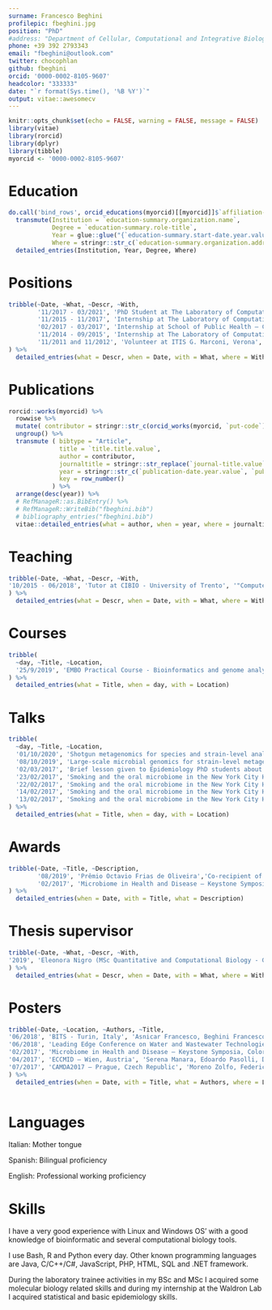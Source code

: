 ---
surname: Francesco Beghini
profilepic: fbeghini.jpg
position: "PhD"
#address: "Department of Cellular, Computational and Integrative Biology, University of Trento"
phone: +39 392 2793343
email: "fbeghini@outlook.com"
twitter: chocophlan
github: fbeghini
orcid: '0000-0002-8105-9607'
headcolor: "333333"
date: "`r format(Sys.time(), '%B %Y')`"
output: vitae::awesomecv
---

```{r setup, include=FALSE}
knitr::opts_chunk$set(echo = FALSE, warning = FALSE, message = FALSE)
library(vitae)
library(rorcid)
library(dplyr)
library(tibble)
myorcid <- '0000-0002-8105-9607'
```


# Education

```{r}
do.call('bind_rows', orcid_educations(myorcid)[[myorcid]]$`affiliation-group`$summaries) %>% 
  transmute(Institution = `education-summary.organization.name`,
            Degree = `education-summary.role-title`,
            Year = glue::glue("{`education-summary.start-date.year.value`} - {`education-summary.end-date.year.value`}", .na = 'current'),
            Where = stringr::str_c(`education-summary.organization.address.city`, `education-summary.organization.address.country`, sep = ', ')) %>% 
  detailed_entries(Institution, Year, Degree, Where)
```


# Positions

```{r}
tribble(~Date, ~What, ~Descr, ~With,
        '11/2017 - 03/2021', 'PhD Student at The Laboratory of Computational Metagenomics – CIBIO, UniTN', 'I developed a novel method called ChocoPhlAn, able to build species-level pangenomic representations without the need of protein annotation or gene clustering by relying on UniRef and a full set of additional modules for updating tools included in the bioBakery suite (Huttenhower Lab and Segata Lab)', 'P.I. Prof. Nicola Segata',
        '11/2015 - 11/2017', 'Internship at The Laboratory of Computational Metagenomics – CIBIO, UniTN', 'I\'ve collaborated with Prof. Levi Waldron, PhD (CUNY School of Public Health) analyzing the oral microbiome of subjects enrolled in the NYC-HANES II project to assess the effect of smoking on the oral microbiome.', 'P.I. Prof. Nicola Segata',
        '02/2017 - 03/2017', 'Internship at School of Public Health – City University of New York', 'During my one-month internship, I\'ve visited prof. Levi Waldron laboratory at the City University of New York and collaborated with prof. Heidi Jones on the NYC-HANES II oral microbiome smoking project. I also had the opportunity to give several talks with subject the oral microbiome of smokers and a small lesson for PhDs in Epidemiology', 'P.I. Prof. Levi Waldron',
        '11/2014 - 09/2015', 'Internship at The Laboratory of Computational Metagenomics – CIBIO, UNITN', 'For my bachelor thesis, I investigated the presence, genetics and abundance of the Blastocystis parasite in the human gut microbiome from shotgun metagenomic data', 'P.I. Prof. Nicola Segata',
        '11/2011 and 11/2012', 'Volunteer at ITIS G. Marconi, Verona', 'Orientation volunteer for incoming middle school students', ''
) %>% 
  detailed_entries(what = Descr, when = Date, with = What, where = With)
```



\newpage

# Publications

```{r}
rorcid::works(myorcid) %>% 
  rowwise %>% 
  mutate( contributor = stringr::str_c(orcid_works(myorcid, `put-code`)[[myorcid]]$works$contributor[[1]][[1]][,1], collapse =', ')) %>% 
  ungroup() %>% 
  transmute ( bibtype = "Article",
              title = `title.title.value`,
              author = contributor,
              journaltitle = stringr::str_replace(`journal-title.value`, '&', ' and '),
              year = stringr::str_c(`publication-date.year.value`, `publication-date.month.value`, sep = '-'),
              key = row_number()
            ) %>% 
  arrange(desc(year)) %>%
  # RefManageR::as.BibEntry() %>%
  # RefManageR::WriteBib("fbeghini.bib")
  # bibliography_entries("fbeghini.bib")
  vitae::detailed_entries(what = author, when = year, where = journaltitle, with = title)
```


<!-- # Submitted papers -->
<!-- ```{r} -->
<!-- tribble(~Authors, ~Title, ~Journal,  -->
<!--         'Michele Tomasi, Francesco Beghini, Ilaria Zanella, Laura Fantappie, Carmela Irene, Luca Frattini, Giulia Masetti, Samine Jessica Isaac, Enrico König, Federica Armanini, Alberto Grandi, Nicola Segata, Guido Grandi', 'Commensal Bifidobacterium strains enhance the efficacy of neo-epitope based cancer vaccines', 'Frontiers in Oncology' -->
<!-- ) %>%  -->
<!--   detailed_entries(what = Authors, where = Journal, with = Title) -->
<!-- ``` -->

# Teaching
```{r}
tribble(~Date, ~What, ~Descr, ~With,
'10/2015 - 06/2018', 'Tutor at CIBIO - University of Trento', '"Computer Science" and "Computational Biology" tutor for CIBIO Undergraduate students', 'Prof. Andrea Passerini'
) %>% 
  detailed_entries(what = Descr, when = Date, with = What, where = With)
```

# Courses
```{r}
tribble(
  ~day, ~Title, ~Location,
  '25/9/2019', 'EMBO Practical Course - Bioinformatics and genome analyses. Teaching assistant for the "Shotgun metagenomics" session', 'San Michele all\'Adige, Italy'
) %>% 
  detailed_entries(what = Title, when = day, with = Location)
```

# Talks

```{r}
tribble(
  ~day, ~Title, ~Location,
  '01/10/2020', 'Shotgun metagenomics for species and strain-level analysis', 'Yale University - New Haven',
  '08/10/2019', 'Large-scale microbial genomics for strain-level metagenomic analysis','University of Trento - Italy',
  '02/03/2017', 'Brief lesson given to Epidemiology PhD students about metagenomics, oral microbiome and the NYC-HANES II project', 'City University of New York - New York',
  '23/02/2017', 'Smoking and the oral microbiome in the New York City Health and Nutrition Examination Study (NYC-HANES II)', 'Columbia University - New York',
  '22/02/2017', 'Smoking and the oral microbiome in the New York City Health and Nutrition Examination Study (NYC-HANES II)', 'City University of New York - New York',
  '14/02/2017', 'Smoking and the oral microbiome in the New York City Health and Nutrition Examination Study (NYC-HANES II)', 'Albert Einstein Medical College of Medicine - New York',
  '13/02/2017', 'Smoking and the oral microbiome in the New York City Health and Nutrition Examination Study (NYC-HANES II)', 'New York University - New York'
) %>% 
  detailed_entries(what = Title, when = day, with = Location)
```

# Awards

```{r}
tribble(~Date, ~Title, ~Description,
        '08/2019', 'Prêmio Octavio Frias de Oliveira','Co-recipient of the award for the paper "Metagenomic analysis of colorectal cancer datasets identifies cross-cohort microbial diagnostic signatures and a link with choline degradation"',
        '02/2017', 'Microbiome in Health and Disease – Keystone Symposia, Colorado, USA', 'I was awarded 1,200$ as recipient of the  Keystone Symposia “Future of Science” scholarship and selected for a poster entitled “Large-scale metagenomic analysis of Blastocystis in the human gut revealed high prevalence and association with BMI and archaeal abundance”'
) %>% 
  detailed_entries(when = Date, with = Title, what = Description)
```

# Thesis supervisor
```{r}
tribble(~Date, ~What, ~Descr, ~With,
'2019', 'Eleonora Nigro (MSc Quantitative and Computational Biology - CIBIO)', 'Expanding the genetic diversity of the Elusimicrobia bacterial phylum by multi-environment metagenomic analysis', 'Supervisor: Prof. Nicola Segata'
) %>% 
  detailed_entries(what = Descr, when = Date, with = What, where = With)
```

# Posters
```{r}
tribble(~Date, ~Location, ~Authors, ~Title,
'06/2018', 'BITS - Turin, Italy', 'Asnicar Francesco, Beghini Francesco, Bolzan Mattia, Manara Serena, Pasolli Edoardo, Mirarab Siavash, Huttenhower Curtis, Segata Nicola','An integrated pipeline for large-scale phylogenetic characterization of genomes and metagenomes',
'06/2018', 'Leading Edge Conference on Water and Wastewater Technologies - Edinburgh, UK', 'Petrini Serena, Foladori Paola, Beghini Francesco, Armanini Federica, Segata Nicola, Andreottola Gianni', 'Nutrient removal and microbial community analysis of a stable microalgal-bacterial consortium treating real municipal wastewater',
'02/2017', 'Microbiome in Health and Disease – Keystone Symposia, Colorado, USA', 'Francesco Beghini, Edoardo Pasolli, Duy Tin Truong, Lorenza Putignani, Simone M. Cacciò, Nicola Segata', 'Large-scale metagenomic analysis of Blastocystis in the human gut revealed association with Body Mass Index and archaeal abundance',
'04/2017', 'ECCMID – Wien, Austria', 'Serena Manara, Edoardo Pasolli, Daniela Dolce, Federica Armanini, Francesco Beghini, Novella Ravenni, Erica Camera, Grazia Dinnella, Paola Gualdi, Michele Schinella, Silvia Campana, Ermanno Baldo, Giovanni Taccetti, Nicola Segata', 'Genomic and metagenomic-based epidemiology and transmission networks of MRSA in two Italian hospitals',
'07/2017', 'CAMDA2017 – Prague, Czech Republic', 'Moreno Zolfo, Federica Pinto, Francesco Asnicar, Francesco Beghini, Paolo Manghi, Edoardo Pasolli, Adrian Tett and Nicola Segata', 'Strain-level bacterial and viral diversity in the MetaSUB dataset'
) %>% 
  detailed_entries(when = Date, with = Title, what = Authors, where = Location)
  
```

# Languages
Italian: Mother tongue

Spanish: Bilingual proficiency

English: Professional working proficiency


# Skills
I have a very good experience with Linux and Windows OS’ with a good knowledge of bioinformatic and several computational biology tools. 

I use Bash, R and Python every day. Other known programming languages are Java, C/C++/C#, JavaScript, PHP, HTML, SQL and .NET framework. 

During the laboratory trainee activities in my BSc and MSc I acquired some molecular biology related skills and during my internship at the Waldron Lab I acquired statistical and basic epidemiology skills.
